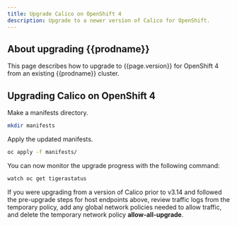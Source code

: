 ```yaml
---
title: Upgrade Calico on OpenShift 4
description: Upgrade to a newer version of Calico for OpenShift.
---
```


## About upgrading {{prodname}}

This page describes how to upgrade to {{page.version}} for OpenShift 4 from an existing {{prodname}} cluster.

<HostEndpointsUpgrade prodname='{{prodname}}' orch="OpenShift" />

## Upgrading Calico on OpenShift 4

Make a manifests directory.

```bash
mkdir manifests
```

<InstallOpenShiftManifests prodname='{{prodname}}' />

Apply the updated manifests.

```bash
oc apply -f manifests/
```

You can now monitor the upgrade progress with the following command:

```bash
watch oc get tigerastatus
```

If you were upgrading from a version of Calico prior to v3.14 and followed the pre-upgrade steps for host endpoints above, review traffic logs from the temporary policy,
add any global network policies needed to allow traffic, and delete the temporary network policy **allow-all-upgrade**.

<AutoHostendpointsMigrate prodname='{{prodname}}' orch="OpenShift" />
